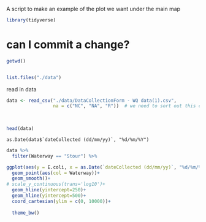 
A script to make an example of the plot we want under the main map

```{r}

library(tidyverse) 

```

# can I commit a change?

```{r}

getwd()


list.files("./data")
```


read in data


```{r}

data <- read_csv("./data/DataCollectionForm - WQ data(1).csv",
                 na = c("NC", "NA", "R"))  # we need to sort out this coding of NC and R 
                 
                 

head(data)
```


```{}
as.Date(data$`dateCollected (dd/mm/yy)`, "%d/%m/%Y")

```

```{r}

data %>%
  filter(Waterway == "Stour") %>%

ggplot(aes(y = E.coli, x = as.Date(`dateCollected (dd/mm/yy)`, "%d/%m/%Y")))+
  geom_point(aes(col = Waterway))+
  geom_smooth()+
# scale_y_continuous(trans='log10')+
  geom_hline(yintercept=250)+
  geom_hline(yintercept=500)+
  coord_cartesian(ylim = c(0, 10000))+
  
  theme_bw()


```



























